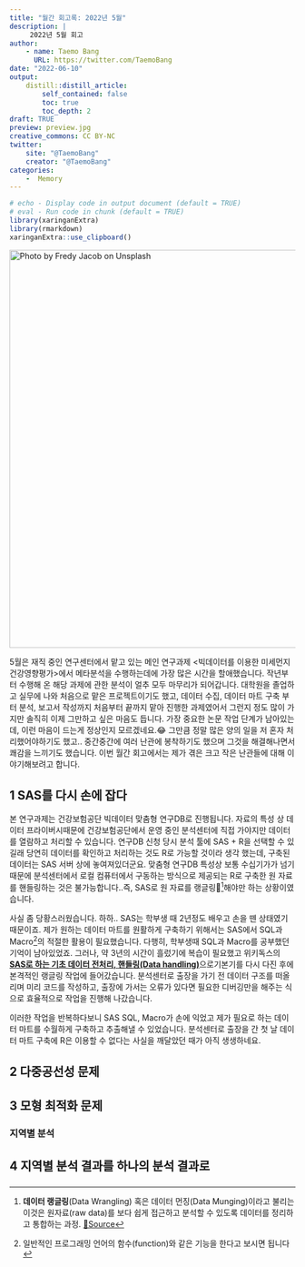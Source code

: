 ```yaml
---
title: "월간 회고록: 2022년 5월"
description: |
     2022년 5월 회고
author:
    - name: Taemo Bang
      URL: https://twitter.com/TaemoBang
date: "2022-06-10"
output:
    distill::distill_article:
        self_contained: false
        toc: true
        toc_depth: 2
draft: TRUE
preview: preview.jpg
creative_commons: CC BY-NC
twitter:
    site: "@TaemoBang"
    creator: "@TaemoBang"
categories:
    -  Memory
---
```


```r
# echo - Display code in output document (default = TRUE)
# eval - Run code in chunk (default = TRUE)
library(xaringanExtra)
library(rmarkdown)
xaringanExtra::use_clipboard()
```

[![Photo by Fredy Jacob on Unsplash](preview.jpg){width="700"}](https://unsplash.com/photos/t0SlmanfFcg?utm_source=unsplash&utm_medium=referral&utm_content=creditShareLink)

5월은 재직 중인 연구센터에서 맡고 있는 메인 연구과제 \<빅데이터를 이용한 미세먼지 건강영향평가\>에서 메타분석을 수행하는데에 가장 많은 시간을 할애했습니다. 작년부터 수행해 온 해당 과제에 관한 분석이 얼추 모두 마무리가 되어갑니다. 대학원을 졸업하고 실무에 나와 처음으로 맡은 프로젝트이기도 했고, 데이터 수집, 데이터 마트 구축 부터 분석, 보고서 작성까지 처음부터 끝까지 맡아 진행한 과제였어서 그런지 정도 많이 가지만 솔직히 이제 그만하고 싶은 마음도 듭니다. 가장 중요한 논문 작업 단계가 남아있는데, 이런 마음이 드는게 정상인지 모르겠네요.😂 그만큼 정말 많은 양의 일을 저 혼자 처리했어야하기도 했고.. 중간중간에 여러 난관에 봉착하기도 했으며 그것을 해결해나면서 쾌감을 느끼기도 했습니다. 이번 월간 회고에서는 제가 겪은 크고 작은 난관들에 대해 이야기해보려고 합니다.

## 1 SAS를 다시 손에 잡다

본 연구과제는 건강보험공단 빅데이터 맞춤형 연구DB로 진행됩니다. 자료의 특성 상 데이터 프라이버시때문에 건강보험공단에서 운영 중인 분석센터에 직접 가야지만 데이터를 열람하고 처리할 수 있습니다. 연구DB 신청 당시 분석 툴에 SAS + R을 선택할 수 있길래 당연히 데이터를 확인하고 처리하는 것도 R로 가능할 것이라 생각 했는데, 구축된 데이터는 SAS 서버 상에 놓여져있더군요. 맞춤형 연구DB 특성상 보통 수십기가가 넘기때문에 분석센터에서 로컬 컴퓨터에서 구동하는 방식으로 제공되는 R로 구축한 원 자료를 핸들링하는 것은 불가능합니다..즉, SAS로 원 자료를 랭글링[^1]해야만 하는 상황이였습니다.

[^1]: **데이터 랭글링**(Data Wrangling) 혹은 데이터 먼징(Data Munging)이라고 불리는 이것은 원자료(raw data)를 보다 쉽게 접근하고 분석할 수 있도록 데이터를 정리하고 통합하는 과정. [🔗Source](https://ko.wikipedia.org/wiki/데이터_랭글링)

사실 좀 당황스러웠습니다. 하하.. SAS는 학부생 때 2년정도 배우고 손을 뗀 상태였기 때문이죠. 제가 원하는 데이터 마트를 원활하게 구축하기 위해서는 SAS에서 SQL과 Macro[^2]의 적절한 활용이 필요했습니다. 다행히, 학부생때 SQL과 Macro를 공부했던 기억이 남아있었죠. 그러나, 약 3년의 시간이 흘렀기에 복습이 필요했고 위키독스의 [**SAS로 하는 기초 데이터 전처리, 핸들링(Data handling)**](https://wikidocs.net/book/2678)으로기본기를 다시 다진 후에 본격적인 랭글링 작업에 들어갔습니다. 분석센터로 출장을 가기 전 데이터 구조를 떠올리며 미리 코드를 작성하고, 출장에 가서는 오류가 있다면 필요한 디버깅만을 해주는 식으로 효율적으로 작업을 진행해 나갔습니다.

[^2]: 일반적인 프로그래밍 언어의 함수(function)와 같은 기능을 한다고 보시면 됩니다

이러한 작업을 반복하다보니 SAS SQL, Macro가 손에 익었고 제가 필요로 하는 데이터 마트를 수월하게 구축하고 추출해낼 수 있었습니다. 분석센터로 출장을 간 첫 날 데이터 마트 구축에 R은 이용할 수 없다는 사실을 깨달았던 때가 아직 생생하네요.

## 2 다중공선성 문제

## 3 모형 최적화 문제

### 지역별 분석

## 4 지역별 분석 결과를 하나의 분석 결과로

### 
